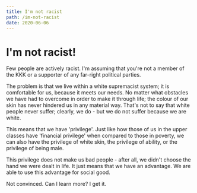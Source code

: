 ```yaml
---
title: I'm not racist
path: /im-not-racist
date: 2020-06-06
---
```


<SEO title="I'm Not Racist!" />

# I'm not racist!

Few people are actively racist. I'm assuming that you're not a member of
the KKK or a supporter of any far-right political parties.

The problem is that we live within a white supremacist system; it is
comfortable for us, because it meets our needs. No matter what obstacles
we have had to overcome in order to make it through life; the colour of
our skin has never hindered us in any material way. That's not to say that
white people never suffer; clearly, we do - but we do not suffer because
we are white.

This means that we have 'privilege'. Just like how those of us in the
upper classes have 'financial privilege' when compared to those in
poverty, we can also have the privilege of white skin, the privilege of
ability, or the privilege of being male.

This privilege does not make us bad people - after all, we didn't choose
the hand we were dealt in life. It just means that we have an advantage.
We are able to use this advantage for social good.

<div className="mt-6 flex space-x-4">
    <Link to="/white-privilege" class="flex-initial rounded-lg bg-white text-purple p-3 no-underline">
    Not convinced. Can I learn more?
    </Link>
    <Link to="/why-care" class="flex-initial rounded-lg bg-white text-purple p-3 no-underline">
    I get it.
    </Link>
</div>
